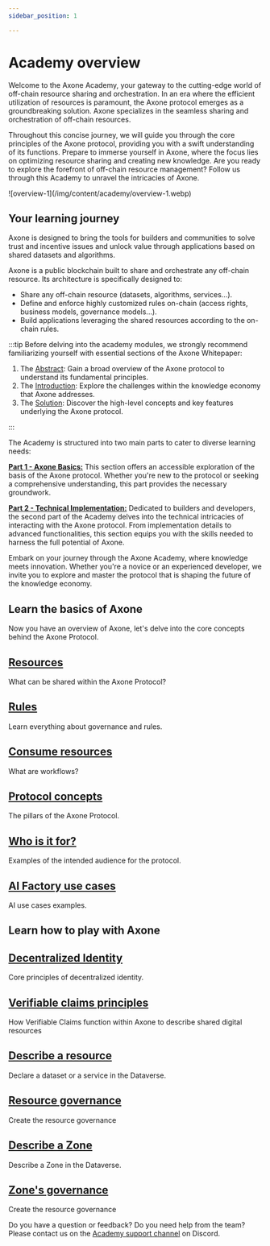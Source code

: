 ```yaml
---
sidebar_position: 1

---
```


# Academy overview

Welcome to the Axone Academy, your gateway to the cutting-edge world of off-chain resource sharing and orchestration. In an era where the efficient utilization of resources is paramount, the Axone protocol emerges as a groundbreaking solution. Axone specializes in the seamless sharing and orchestration of off-chain resources.

Throughout this concise journey, we will guide you through the core principles of the Axone protocol, providing you with a swift understanding of its functions. Prepare to immerse yourself in Axone, where the focus lies on optimizing resource sharing and creating new knowledge. Are you ready to explore the forefront of off-chain resource management? Follow us through this Academy to unravel the intricacies of Axone.

<div style={{ display: "flex", justifyContent: "center" }}>
![overview-1](/img/content/academy/overview-1.webp)
</div>

## Your learning journey

Axone is designed to bring the tools for builders and communities to solve trust and incentive issues and unlock value through applications based on shared datasets and algorithms.

Axone is a public blockchain built to share and orchestrate any off-chain resource. Its architecture is specifically designed to:

- Share any off-chain resource (datasets, algorithms, services...).
- Define and enforce highly customized rules on-chain (access rights, business models, governance models...).
- Build applications leveraging the shared resources according to the on-chain rules.

:::tip
Before delving into the academy modules, we strongly recommend familiarizing yourself with essential sections of the Axone Whitepaper:

1. The [Abstract](/whitepaper/abstract): Gain a broad overview of the Axone protocol to understand its fundamental principles.
2. The [Introduction](/whitepaper/introduction): Explore the challenges within the knowledge economy that Axone addresses.  
3. The [Solution](/whitepaper/solution): Discover the high-level concepts and key features underlying the Axone protocol.

:::

The Academy is structured into two main parts to cater to diverse learning needs:

**[Part 1 - Axone Basics:](#learn-the-basics-of-axone)**
This section offers an accessible exploration of the basis of the Axone protocol. Whether you're new to the protocol or seeking a comprehensive understanding, this part provides the necessary groundwork.

**[Part 2 - Technical Implementation:](#learn-how-to-play-with-axone)**
Dedicated to builders and developers, the second part of the Academy delves into the technical intricacies of interacting with the Axone protocol. From implementation details to advanced functionalities, this section equips you with the skills needed to harness the full potential of Axone.

Embark on your journey through the Axone Academy, where knowledge meets innovation. Whether you're a novice or an experienced developer, we invite you to explore and master the protocol that is shaping the future of the knowledge economy.

## Learn the basics of Axone

Now you have an overview of Axone, let's delve into the core concepts behind the Axone Protocol.

<div class="docs-card-container">
  <div class="row row-cols-1 row-cols-md-2a g-3">
    <div class="col">
      <div class="card card-body h-100 d-flex flex-column">
        <a
          href="/academy/part-1/resources"
          class="card-title card-link stretched-link"
        >
          <h2>Resources</h2>
        </a>
        <p class="card-text">What can be shared within the Axone Protocol?</p>
      </div>
    </div>
    <div class="col">
      <div class="card card-body h-100 d-flex flex-column">
        <a
          href="/academy/part-1/rules"
          class="card-title card-link stretched-link"
        >
          <h2>Rules</h2>
        </a>
        <p class="card-text">Learn everything about governance and rules.</p>
      </div>
    </div>
    <div class="col">
      <div class="card card-body h-100 d-flex flex-column">
        <a
          href="/academy/part-1/consume-resources"
          class="card-title card-link stretched-link"
        >
          <h2>Consume resources</h2>
        </a>
        <p class="card-text">What are workflows?</p>
      </div>
    </div>
    <div class="col">
      <div class="card card-body h-100 d-flex flex-column">
        <a
          href="/academy/part-1/protocol-concepts"
          class="card-title card-link stretched-link"
        >
          <h2>Protocol concepts</h2>
        </a>
        <p class="card-text">The pillars of the Axone Protocol.</p>
      </div>
    </div>
    <div class="col">
      <div class="card card-body h-100 d-flex flex-column">
        <a
          href="/academy/part-1/who-is-it-for"
          class="card-title card-link stretched-link"
        >
          <h2>Who is it for?</h2>
        </a>
        <p class="card-text">Examples of the intended audience for the protocol.</p>
      </div>
    </div>
    <div class="col">
      <div class="card card-body h-100 d-flex flex-column">
        <a
          href="/academy/part-1/ai-factory"
          class="card-title card-link stretched-link"
        >
          <h2>AI Factory use cases</h2>
        </a>
        <p class="card-text">AI use cases examples.</p>
      </div>
    </div>
  </div>
</div>

## Learn how to play with Axone

<div class="docs-card-container">
  <div class="row row-cols-1 row-cols-md-2a g-3">
    <div class="col">
      <div class="card card-body h-100 d-flex flex-column">
        <a
          href="/academy/part-2/decentralized-identity"
          class="card-title card-link stretched-link"
        >
          <h2>Decentralized Identity</h2>
        </a>
        <p class="card-text">Core principles of decentralized identity.</p>
      </div>
    </div>
    <div class="col">
      <div class="card card-body h-100 d-flex flex-column">
        <a
          href="/academy/part-2/verifiable-claims"
          class="card-title card-link stretched-link"
        >
          <h2>Verifiable claims principles</h2>
        </a>
        <p class="card-text">How Verifiable Claims function within Axone to describe shared digital resources</p>
      </div>
    </div>
    <div class="col">
      <div class="card card-body h-100 d-flex flex-column">
        <a
          href="/academy/part-2/describe-resource"
          class="card-title card-link stretched-link"
        >
          <h2>Describe a resource</h2>
        </a>
        <p class="card-text">Declare a dataset or a service in the Dataverse.</p>
      </div>
    </div>
    <div class="col">
      <div class="card card-body h-100 d-flex flex-column">
        <a
          href="/academy/part-2/resource-governance"
          class="card-title card-link stretched-link"
        >
          <h2>Resource governance</h2>
        </a>
        <p class="card-text">Create the resource governance</p>
      </div>
    </div>
    <div class="col">
      <div class="card card-body h-100 d-flex flex-column">
        <a
          href="/academy/part-2/describe-zone"
          class="card-title card-link stretched-link"
        >
          <h2>Describe a Zone</h2>
        </a>
        <p class="card-text">Describe a Zone in the Dataverse.</p>
      </div>
    </div>
    <div class="col">
      <div class="card card-body h-100 d-flex flex-column">
        <a
          href="/academy/part-2/zone-governance"
          class="card-title card-link stretched-link"
        >
          <h2>Zone's governance</h2>
        </a>
        <p class="card-text">Create the resource governance</p>
      </div>
    </div>
  </div>
</div>

Do you have a question or feedback? Do you need help from the team? Please contact us on the [Academy support channel](https://discord.com/channels/946759919678406696/1204793117996486676) on Discord.
